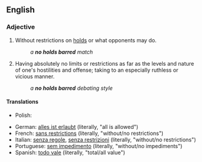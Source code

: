 {{also|no-holds-barred}}
==English==

===Adjective===
{{en-adj|-|head=[[no]] [[holds]] [[barred]]}}

# {{context|wrestling|lang=en}} Without restrictions on [[hold]]s or what opponents may do.
#: ''a '''no holds barred''' match''
# {{context|idiomatic|lang=en}} Having absolutely no limits or restrictions as far as the levels and nature of one's hostilities and offense; taking to an especially ruthless or vicious manner.
#: ''a '''no holds barred''' debating style''

====Translations====
{{trans-top|in wrestling: without restrictions on holds or what opponents may do}}
{{trans-mid}}
{{trans-bottom}}

{{trans-top|idiomatic: having absolutely no reserve or restrictions in lengths; in an especially ruthless or vicious manner}}
{{trans-mid}}
* Polish: {{t|pl|wszystkie chwyty dozwolone}}
{{trans-bottom}}

{{checktrans-top}}
* German: [[alles ist erlaubt]] (literally, "all is allowed")
* French: [[sans restrictions]] (literally, "without/no restrictions")
* Italian: [[senza regole]], [[senza restrizioni]] (literally, "without/no restrictions")
* Portuguese: [[sem impedimento]]  (literally, "without/no impediments")
* Spanish: [[todo vale]] (literally, "total/all value") <!-- no: "everything is valid" -->
{{checktrans-bottom}}